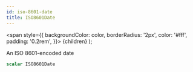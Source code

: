 ```yaml
---
id: iso-8601-date
title: ISO8601Date
---
```


<span
style={{
      backgroundColor: color,
      borderRadius: '2px',
      color: '#fff',
      padding: '0.2rem',
    }}>
{children}
</span>
);

An ISO 8601-encoded date

```graphql
scalar ISO8601Date
```
